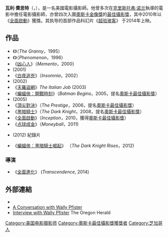 {{noteTA
|T=zh-hans:沃利·菲斯特;zh-hk:禾利·費士達;zh-tw:瓦利·費思特
|G1=Movie
|1=zh-hans:沃利·菲斯特;zh-hk:禾利·費士達;zh-tw:瓦利·費思特
|2=zh-hans:克里斯托弗·诺兰;zh-hant:克里斯多福·諾蘭;zh-hk:基斯杜化·路蘭;zh-tw:克里斯多夫·諾蘭;zh-mo:基斯杜化·路蘭;
}}
{{藝人
| name = 瓦利·費思特<br />Wally Pfister
| 類型 = 攝影師
| image      =
| caption    = 
| birthname  = Walter Pfister
| birthdate  = {{Birth date and age|1961|7|8}}
| birthplace = [[美國|美國]] [[伊利诺州|伊利诺州]] [[芝加哥|芝加哥]]
| occupation = [[電影攝影師|電影攝影師]]
| yearsactive = 1988年至今
| spouse      = Anna Julien（1992年至今）
| children    = Nick、Claire及Mia
}}
'''瓦利·費思特'''（{{lang-en|'''Wally Pfister'''}}，{{bd|1961年|7月8日}}），是一名美國電影攝影師。他曾多次在[[克里斯托弗·诺兰|克里斯托弗·诺兰]]執導的電影中擔任電影攝影師，亦曾四次入圍[[奧斯卡金像獎|奧斯卡金像獎]]的[[奧斯卡最佳攝影獎|最佳攝影獎]]，其中2010年以《[[全面啟動|全面啟動]]》獲獎。其执导的首部作品科幻片《[[超验骇客|超验骇客]]》 于2014年上映。

==作品==
*《{{link-en|奪命姥姥|The Granny (film)}}》（''The Granny''，1995）
*《{{link-en|不一樣的本能|Phenomenon (film)}}》（''Phenomenon''，1996）
*《[[凶心人|凶心人]]》（''Memento''，2000）  
*''{{link-en|Rustin|Rustin (film)}}'' (2001)
*《[[白夜追兇|白夜追兇]]》（''Insomnia''，2002）
*''{{link-en|Laurel Canyon|Laurel Canyon (film)}}'' (2002)
*《[[天羅盜網|天羅盜網]]》''The Italian Job'' (2003)
*《[[蝙蝠俠：開戰時刻|蝙蝠俠：開戰時刻]]》（''Batman Begins''，2005，提名[[奧斯卡最佳攝影獎|奧斯卡最佳攝影獎]]）
*''{{link-en|Slow Burn|Slow Burn (film)}}'' (2005)
*《[[頂尖對決|頂尖對決]]》（''The Prestige''，2006，提名[[奧斯卡最佳攝影獎|奧斯卡最佳攝影獎]]）
*《[[黑暗騎士|黑暗騎士]]》（''The Dark Knight''，2008，提名[[奧斯卡最佳攝影獎|奧斯卡最佳攝影獎]]）
*《[[全面啟動|全面啟動]]》（''Inception''，2010，獲得[[奧斯卡最佳攝影獎|奧斯卡最佳攝影獎]]）
*《[[点球成金|点球成金]]》（''Moneyball''，2011)
* {{link-en|Marley|Marley (film)}} (2012) 紀錄片
*《[[蝙蝠俠：黑暗騎士崛起|蝙蝠俠：黑暗騎士崛起]]》 （''The Dark Knight Rises''，2012)

===導演===
*《[[全面進化|全面進化]]》 (''Transcendence'', 2014)

==外部連結==
*{{imdb|id=0002892}}
*[http://www.kodak.com/US/en/motion/forum/onFilm/pfisterQA.shtml A Conversation with Wally Pfister]
*[https://web.archive.org/web/20090912235611/http://www.oregonherald.com/reviews/mark-sells/interviews/wally_pfister.html Interview with Wally Pfister] The Oregon Herald

{{Authority control}}
{{DEFAULTSORT:Pfister, Wally}}
[[Category:美国电影摄影师|Category:美国电影摄影师]]
[[Category:奧斯卡最佳攝影獎獲獎者|Category:奧斯卡最佳攝影獎獲獎者]]
[[Category:芝加哥人|Category:芝加哥人]]
